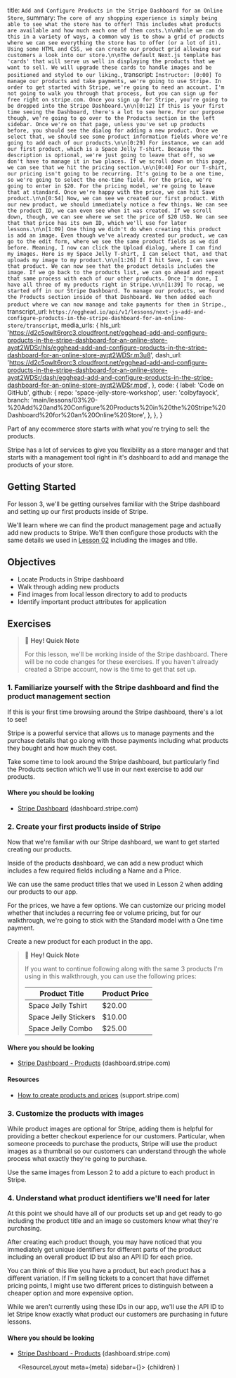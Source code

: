   title: `Add and Configure Products in the Stripe Dashboard for an Online Store`,
  summary: `The core of any shopping experience is simply being able to see what the store has to offer! This includes what products are available and how much each one of them costs.\n\nWhile we can do this in a variety of ways, a common way is to show a grid of products where we can see everything the store has to offer (or a lot of it). Using some HTML and CSS, we can create our product grid allowing our customers a look into our store.\n\nThe default Next.js template has 'cards' that will serve us well in displaying the products that we want to sell. We will upgrade these cards to handle images and be positioned and styled to our liking.`,
  transcript: `Instructor: [0:00] To manage our products and take payments, we're going to use Stripe. In order to get started with Stripe, we're going to need an account. I'm not going to walk you through that process, but you can sign up for free right on stripe.com. Once you sign up for Stripe, you're going to be dropped into the Stripe Dashboard.\n\n[0:12] If this is your first time seeing the Dashboard, there's a lot to see here. For our purpose though, we're going to go over to the Products section in the left sidebar. Once we're on that page, unless you've set up products before, you should see the dialog for adding a new product. Once we select that, we should see some product information fields where we're going to add each of our products.\n\n[0:29] For instance, we can add our first product, which is a Space Jelly T-shirt. Because the description is optional, we're just going to leave that off, so we don't have to manage it in two places. If we scroll down on this page, we can see that we hit the pricing section.\n\n[0:40] For our T-shirt, our pricing isn't going to be recurring. It's going to be a one time, so we're going to select the one-time field. For the price, we're going to enter in $20. For the pricing model, we're going to leave that at standard. Once we're happy with the price, we can hit Save product.\n\n[0:54] Now, we can see we created our first product. With our new product, we should immediately notice a few things. We can see the product ID, we can even see when it was created. If we scroll down, though, we can see where we set the price of $20 USD. We can see that that price has its own ID, which we'll use for later lessons.\n\n[1:09] One thing we didn't do when creating this product is add an image. Even though we've already created our product, we can go to the edit form, where we see the same product fields as we did before. Meaning, I now can click the Upload dialog, where I can find my images. Here is my Space Jelly T-shirt, I can select that, and that uploads my image to my product.\n\n[1:26] If I hit Save, I can save that product. We can now see that the product details includes the image. If we go back to the products list, we can go ahead and repeat that same process with each of our other products. Once I'm done, I have all three of my products right in Stripe.\n\n[1:39] To recap, we started off in our Stripe Dashboard. To manage our products, we found the Products section inside of that Dashboard. We then added each product where we can now manage and take payments for them in Stripe.`,
  transcript_url: `https://egghead.io/api/v1/lessons/next-js-add-and-configure-products-in-the-stripe-dashboard-for-an-online-store/transcript`,
  media_urls: {
    hls_url:
      'https://d2c5owlt6rorc3.cloudfront.net/egghead-add-and-configure-products-in-the-stripe-dashboard-for-an-online-store-ayqt2WDSr/hls/egghead-add-and-configure-products-in-the-stripe-dashboard-for-an-online-store-ayqt2WDSr.m3u8',
    dash_url:
      'https://d2c5owlt6rorc3.cloudfront.net/egghead-add-and-configure-products-in-the-stripe-dashboard-for-an-online-store-ayqt2WDSr/dash/egghead-add-and-configure-products-in-the-stripe-dashboard-for-an-online-store-ayqt2WDSr.mpd',
  },
  code: {
    label: 'Code on GitHub',
    github: {
      repo: 'space-jelly-store-workshop',
      user: 'colbyfayock',
      branch:
        'main/lessons/03%20-%20Add%20and%20Configure%20Products%20in%20the%20Stripe%20Dashboard%20for%20an%20Online%20Store',
    },
  },
}

Part of any ecommerce store starts with what you're trying to sell: the products.

Stripe has a lot of services to give you flexibility as a store manager and that starts with a management tool right in it's dashboard to add and manage the products of your store.

## Getting Started

For lesson 3, we'll be getting ourselves familiar with the Stripe dashboard and setting up our first products inside of Stripe.

We'll learn where we can find the product management page and actually add new products to Stripe. We'll then configure those products with the same details we used in [Lesson 02](add-and-style-a-grid-of-products-with-images-in-a-next-js-react-app) including the images and title.

## Objectives

- Locate Products in Stripe dashboard
- Walk through adding new products
- Find images from local lesson directory to add to products
- Identify important product attributes for application

## Exercises

> 👋 **Hey! Quick Note**
>
> For this lesson, we'll be working inside of the Stripe dashboard. There will be no code changes for these exercises. If you haven't already created a Stripe account, now is the time to get that set up.

### 1. Familiarize yourself with the Stripe dashboard and find the product management section

If this is your first time browsing around the Stripe dashboard, there's a lot to see!

Stripe is a powerful service that allows us to manage payments and the purchase details that go along with those payments including what products they bought and how much they cost.

Take some time to look around the Stripe dashboard, but particularly find the Products section which we'll use in our next exercise to add our products.

#### Where you should be looking

- [Stripe Dashboard](https://dashboard.stripe.com/dashboard) (dashboard.stripe.com)

### 2. Create your first products inside of Stripe

Now that we're familiar with our Stripe dashboard, we want to get started creating our products.

Inside of the products dashboard, we can add a new product which includes a few required fields including a Name and a Price.

We can use the same product titles that we used in Lesson 2 when adding our products to our app.

For the prices, we have a few options. We can customize our pricing model whether that includes a recurring fee or volume pricing, but for our walkthrough, we're going to stick with the Standard model with a One time payment.

Create a new product for each product in the app.

> 👋 **Hey! Quick Note**
>
> If you want to continue following along with the same 3 products I'm using in this walkthrough, you can use the following prices:
>
> | Product Title        | Product Price |
> | -------------------- | ------------- |
> | Space Jelly Tshirt   | $20.00        |
> | Space Jelly Stickers | $10.00        |
> | Space Jelly Combo    | $25.00        |

#### Where you should be looking

- [Stripe Dashboard - Products](https://dashboard.stripe.com/products) (dashboard.stripe.com)

#### Resources

- [How to create products and prices](https://support.stripe.com/questions/how-to-create-products-and-prices) (support.stripe.com)

### 3. Customize the products with images

While product images are optional for Stripe, adding them is helpful for providing a better checkout experience for our customers. Particular, when someone proceeds to purchase the products, Stripe will use the product images as a thumbnail so our customers can understand through the whole process what exactly they're going to purchase.

Use the same images from Lesson 2 to add a picture to each product in Stripe.

### 4. Understand what product identifiers we'll need for later

At this point we should have all of our products set up and get ready to go including the product title and an image so customers know what they're purchasing.

After creating each product though, you may have noticed that you immediately get unique identifiers for different parts of the product including an overall product ID but also an API ID for each price.

You can think of this like you have a product, but each product has a different variation. If I'm selling tickets to a concert that have differnet pricing points, I might use two different prices to distinguish between a cheaper option and more expensive option.

While we aren't currently using these IDs in our app, we'll use the API ID to let Stripe know exactly what product our customers are purchasing in future lessons.

#### Where you should be looking

- [Stripe Dashboard - Products](https://dashboard.stripe.com/products) (dashboard.stripe.com)



  <ResourceLayout meta={meta} sidebar={<Sidebar />}>
    {children}
  </ResourceLayout>
)
